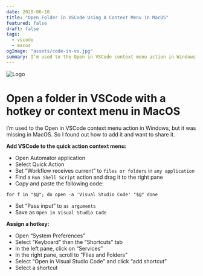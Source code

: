 ```yaml
---
date: 2020-06-10
title: "Open Folder In VSCode Using A Context Menu in MacOS"
featured: false
draft: false
tags:
  - vscode
  - macos
ogImage: "assets/code-in-vs.jpg"
summary: I’m used to the Open in VSCode context menu action in Windows, but it was missing in MacOS. So I found how to add it and want to share it.
---
```


![Logo](/assets/code-in-vs.jpg)

# Open a folder in VSCode with a hotkey or context menu in MacOS

I’m used to the Open in VSCode context menu action in Windows, but it was missing in MacOS. So I found out how to add it and want to share it.

**Add VSCode to the quick action context menu:**

- Open Automator application
- Select Quick Action
- Set “Workflow receives current” to `files or folders` in `any application`
- Find a `Run Shell Script` action and drag it to the right pane
- Copy and paste the following code:

```
for f in "$@"; do open -a 'Visual Studio Code' "$@" done
```

- Set “Pass input” to `as arguments`
- Save as `Open in Visual Studio Code`

**Assign a hotkey:**

- Open “System Preferences”
- Select “Keyboard” then the “Shortcuts” tab
- In the left pane, click on “Services”
- In the right pane, scroll to “Files and Folders”
- Select “Open in Visual Studio Code” and click “add shortcut”
- Select a shortcut
